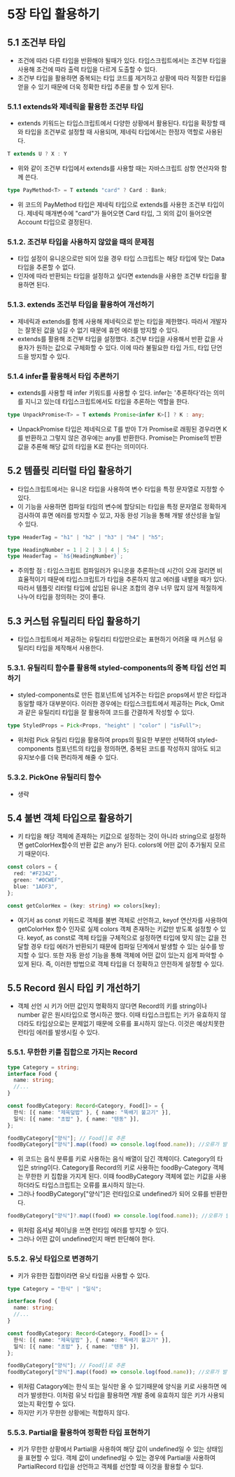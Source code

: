 # 5장 타입 활용하기

## 5.1 조건부 타입

- 조건에 따라 다른 타입을 반환해야 될때가 있다. 타입스크립트에서는 조건부 타입을 사용해 조건에 따라 출력 타입을 다르게 도출할 수 있다.
- 조건부 타입을 활용하면 중복되는 타입 코드를 제거하고 상황에 따라 적절한 타입을 얻을 수 있기 때문에 더욱 정확한 타입 추론을 할 수 있게 된다.

### 5.1.1 extends와 제네릭을 활용한 조건부 타입

- extends 키워드는 타입스크립트에서 다양한 상황에서 활용된다. 타입을 확장할 때와 타입을 조건부로 설정할 때 사용되며, 제네릭 타입에서는 한정자 역할로 사용된다.

```ts
T extends U ? X : Y
```

- 위와 같이 조건부 타입에서 extends를 사용할 때는 자바스크립트 삼항 연산자와 함께 쓴다.

```ts
type PayMethod<T> = T extends "card" ? Card : Bank;
```

- 위 코드의 PayMethod 타입은 제네릭 타입으로 extends를 사용한 조건부 타입이다. 제네릭 매개변수에 "card"가 들어오면 Card 타입, 그 외의 값이 들어오면 Account 타입으로 결정된다.

### 5.1.2. 조건부 타입을 사용하지 않았을 때의 문제점

- 타입 설정이 유니온으로만 되어 있을 경우 타입 스크립트는 해당 타입에 맞는 Data 타입을 추론할 수 없다.
- 인자에 따라 반환되는 타입을 설정하고 싶다면 extends을 사용한 조건부 타입을 활용하면 된다.

### 5.1.3. extends 조건부 타입을 활용하여 개선하기

- 제네릭과 extends를 함께 사용해 제네릭으로 받는 타입을 제한했다. 따라서 개발자는 잘못된 값을 넘길 수 없기 때문에 휴먼 에러를 방지할 수 있다.
- extends를 활용해 조건부 타입을 설정했다. 조건부 타입을 사용해서 반환 값을 사용자가 원하는 값으로 구체화할 수 있다. 이에 따라 불필요한 타입 가드, 타입 단언 드을 방지할 수 있다.

### 5.1.4 infer를 활용해서 타입 추론하기

- extends를 사용할 때 infer 키워드를 사용할 수 있다. infer는 '추론하다'라는 의미를 지니고 있는데 타입스크립트에서도 타입을 추론하는 역할을 한다.

```ts
type UnpackPromise<T> = T extends Promise<infer K>[] ? K : any;
```

- UnpackPromise 타입은 제네릭으로 T를 받아 T가 Promise로 래핑된 경우라면 K를 반환하고 그렇지 않은 경우에는 any를 반환한다. Promise<infer K>는 Promise의 반환 값을 추론해 해당 값의 타입을 K로 한다는 의미이다.

## 5.2 템플릿 리터럴 타입 활용하기

- 타입스크립트에서는 유니온 타입을 사용하여 변수 타입을 특정 문자열로 지정할 수 있다.
- 이 기능을 사용하면 컴파일 타임의 변수에 할당되는 타입을 특정 문자열로 정확하게 검사하여 휴면 에러를 방지할 수 있고, 자동 완성 기능을 통해 개발 생산성을 높일 수 있다.

```ts
type HeaderTag = "h1" | "h2" | "h3" | "h4" | "h5";

type HeadingNumber = 1 | 2 | 3 | 4 | 5;
type HeaderTag = `h${HeadingNumber}`;
```

- 주의할 점 : 타입스크립트 컴파일러가 유니온을 추론하는데 시간이 오래 걸리면 비효율적이기 때문에 타입스크립트가 타입을 추론하지 않고 에러를 내뱉을 때가 있다. 따라서 템플릿 리터럴 타입에 삽입된 유니온 조합의 경우 너무 많지 않게 적절하게 나누어 타입을 정의하는 것이 좋다.

## 5.3 커스텀 유틸리티 타입 활용하기

- 타입스크립트에서 제공하는 유틸리티 타입만으로는 표현하기 어려울 때 커스텀 유틸리티 타입을 제작해서 사용한다.

### 5.3.1. 유틸리티 함수를 활용해 styled-components의 중복 타입 선언 피하기

- styled-components로 만든 컴포넌트에 넘겨주는 타입은 props에서 받은 타입과 동일할 때가 대부분이다. 이러한 경우에는 타입스크립트에서 제공하는 Pick, Omit과 같은 유틸리티 타입을 잘 활용하여 코드를 간결하게 작성할 수 있다.

```ts
type StyledProps = Pick<Props, "height" | "color" | "isFull">;
```

- 위처럼 Pick 유틸리 타입을 활용하여 props의 필요한 부분만 선택하여 styled-components 컴포넌트의 타입을 정의하면, 중복된 코드를 작성하지 않아도 되고 유지보수를 더욱 편리하게 해줄 수 있다.

### 5.3.2. PickOne 유틸리티 함수

- 생략

## 5.4 불변 객체 타입으로 활용하기

- 키 타입을 해당 객체에 존재하는 키값으로 설정하는 것이 아니라 string으로 설정하면 getColorHex함수의 반환 값은 any가 된다. colors에 어떤 값이 추가될지 모르기 때문이다.

```ts
const colors = {
  red: "#F2342",
  green: "#0CWEF",
  blue: "1ADF3",
};

const getColorHex = (key: string) => colors[key];
```

- 여기서 as const 키워드로 객체를 불변 객체로 선언하고, keyof 연산자를 사용하여 getColorHex 함수 인자로 실제 colors 객체 존재하는 키값만 받도록 설정할 수 있다. keyof, as const로 객체 타입을 구체적으로 설정하면 타입에 맞지 않는 값을 전달할 경우 타입 에러가 반환되기 때문에 컴파일 단계에서 발생할 수 있는 실수를 방지할 수 있다. 또한 자동 완성 기능을 통해 객체에 어떤 값이 있는지 쉽게 파악할 수 있게 된다. 즉, 이러한 방법으로 객체 타입을 더 정확하고 안전하게 설정할 수 있다.

## 5.5 Record 원시 타입 키 개선하기

- 객체 선언 시 키가 어떤 값인지 명확하지 않다면 Record의 키를 string이나 number 같은 원시타입으로 명시하곤 했다. 이때 타입스크립트는 키가 유효하지 않더라도 타입상으로는 문제없기 때문에 오류를 표시하지 않는다. 이것은 예상치못한 런타임 에러를 발생시킬 수 있다.

### 5.5.1. 무한한 키를 집합으로 가지는 Record

```ts
type Category = string;
interface Food {
  name: string;
  //...
}

const foodByCategory: Record<Category, Food[]> = {
  한식: [{ name: "제육덮밥" }, { name: "뚝배기 불고기" }],
  일식: [{ name: "초밥" }, { name: "텐동" }],
};

foodByCategory["양식"]; // Food[]로 추론
foodByCategory["양식"].map((food) => console.log(food.name)); //오류가 발생하지 않음
```

- 위 코드는 음식 분류를 키로 사용하는 음식 배열이 담긴 객체이다. Category의 타입은 string이다. Category를 Record의 키로 사용하는 foodBy-Category 객체는 무한한 키 집합을 가지게 된다. 이때 foodByCategory 객체에 없는 키값을 사용하더라도 타입스크립트는 오류를 표시하지 않는다.
- 그러나 foodByCategory["양식"]은 런타임으로 undefined가 되어 오류를 반환한다.

```ts
foodByCategory["양식"]?.map((food) => console.log(food.name)); //오류가 발생하지 않음
```

- 위처럼 옵셔널 체이닝을 쓰면 런타임 에러를 방지할 수 있다.
- 그러나 어떤 값이 undefined인지 매번 판단해야 한다.

### 5.5.2. 유닛 타입으로 변경하기

- 키가 유한한 집합이라면 유닛 타입을 사용할 수 있다.

```ts
type Category = "한식" | "일식";

interface Food {
  name: string;
  //...
}

const foodByCategory: Record<Category, Food[]> = {
  한식: [{ name: "제육덮밥" }, { name: "뚝배기 불고기" }],
  일식: [{ name: "초밥" }, { name: "텐동" }],
};

foodByCategory["양식"]; // Food[]로 추론
foodByCategory["양식"].map((food) => console.log(food.name)); //오류가 발생하지 않음
```

- 위처럼 Catagory에는 한식 또는 일식만 올 수 있기때문에 양식을 키로 사용하면 에러가 발생한다. 이처럼 유닛 타입을 활용하면 개발 중에 유효하지 않은 키가 사용되었는지 확인할 수 있다.
- 하지만 키가 무한한 상황에는 적합하지 않다.

### 5.5.3. Partial을 활용하여 정확한 타입 표현하기

- 키가 무한한 상황에서 Partial을 사용하여 해당 값이 undefined일 수 있는 상태임을 표현할 수 있다. 객체 값이 undefined일 수 있는 경우에 Partial을 사용하여 PartialRecord 타입을 선언하고 객체를 선언할 때 이것을 활용할 수 있다.

